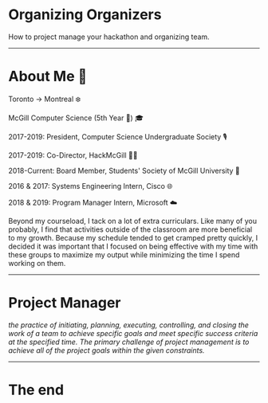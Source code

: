 
# Organizing Organizers
How to project manage your hackathon and organizing team.

---

# About Me 👋
Toronto -> Montreal ❄️

McGill Computer Science (5th Year 😬) 🎓

2017-2019: President, Computer Science Undergraduate Society 🎙

2017-2019: Co-Director, HackMcGill 👨‍💻

2018-Current: Board Member, Students' Society of McGill University 📕

2016 & 2017: Systems Engineering Intern, Cisco 🌐

2018 & 2019: Program Manager Intern, Microsoft ☁️

<Notes>
Beyond my courseload, I tack on a lot of extra curriculars. Like many of you probably, I find that activities outside of the classroom are more beneficial to my growth.
Because my schedule tended to get cramped pretty quickly, I decided it was important that I focused on being effective with my time with these groups to maximize my output while minimizing the time I spend working on them.
</Notes>

---

# Project Manager

_the practice of initiating, planning, executing, controlling, and closing the work of a team to achieve specific goals and meet specific success criteria at the specified time. The primary challenge of project management is to achieve all of the project goals within the given constraints._

---

# The end